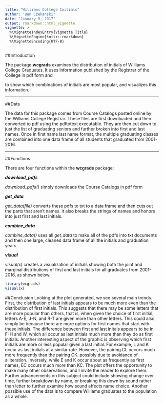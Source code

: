 ```yaml
---
title: "Williams College Initials"
author: "Ben Czekanski"
date: "January 9, 2017"
output: rmarkdown::html_vignette
vignette: >
  %\VignetteIndexEntry{Vignette Title}
  %\VignetteEngine{knitr::rmarkdown}
  %\VignetteEncoding{UTF-8}
---
```


##Introduction

The package __wcgrads__ examines the distribution of initials of Williams College Graduates. It uses information published by the Registrar of the College in pdf form and 

to show which combinations of initials are most popular, and visualizes this information.

---

##Data

The data for this package comes from Course Catalogs posted online by the Williams College Registrar. These files are first downloaded and then converted to pdf using the pdftotext executable. They are then cut down to just the list of graduating seniors and further broken into first and last names. Once in first name last name format, the multiple graduating classes are combined into one data frame of all students that graduated from 2001-2016.

---

##Functions

There are four functions within the __wcgrads__ package:

**_download_pdfs_**

_download_pdfs()_ simply downloads the Course Catalogs in pdf form

**_get_data_**

_get_data(file)_ converts these pdfs to txt to a data frame and then cuts out the parts that aren't names. It also breaks the strings of names and honors into just first and last initials.

**_combine_data_**

_combine_data()_ uses all _get_data_ to make all of the pdfs into txt documents and then one large, cleaned data frame of all the initials and graduation years

**_visual_**

_visual(x)_ creates a visualization of initials showing both the joint and marginal distributions of first and last initials for all graduates from 2001-2016, as shown below.

```r
library(wcgrads)
visual(x)
```

##Conclusion
Looking at the plot generated, we see several main trends. First, the distribution of last initials appears to be much more even than the distribution of first initials. This suggests that there may be some letters that are more popular than others, that is, when given the choice of first initial, letters A-E, J-N, and R-T are given more than other letters. This could also simply be because there are more options for first names that start with these initials. The difference between first and last initals appears to be in F-H and W, which all occur as last initials much more than they do as first initials. Another interesting aspect of the graphic is observing which first initials are more or less popular given a last initial. For example, L and K occur as last initials at a similar rate. However, the pairing CL occurs much more frequently than the pairing CK, possibly due to avoidance of alliteration. Inversely, while E and K occur about as frequently as first names, EC occurs much more than KC. The plot offers the opportunity to make many other observations, and I invite the reader to explore them. Further advancements on this subject could include showing change over time, further breakdown by name, or breaking this down by sound rather than letter to further examine how sound affects name choice. Another possible use of the data is to compare Williams graduates to the population as a whole. 
